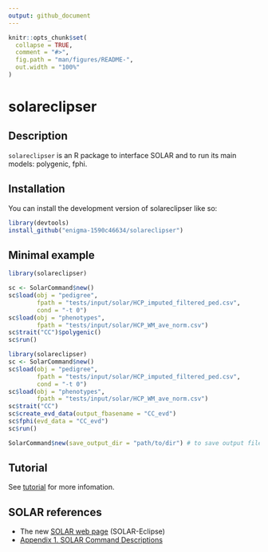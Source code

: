 ```yaml
---
output: github_document
---
```


<!-- README.md is generated from README.Rmd. Please edit that file -->

```r
knitr::opts_chunk$set(
  collapse = TRUE,
  comment = "#>",
  fig.path = "man/figures/README-",
  out.width = "100%"
)
```

# solareclipser

<!-- badges: start -->
<!-- badges: end -->

## Description

`solareclipser` is an R package to interface SOLAR and to run its main models: polygenic, fphi.

## Installation

You can install the development version of solareclipser like so:

``` r
library(devtools)
install_github("enigma-1590c46634/solareclipser")
```

## Minimal example

```r
library(solareclipser)

sc <- SolarCommand$new()
sc$load(obj = "pedigree",
        fpath = "tests/input/solar/HCP_imputed_filtered_ped.csv",
        cond = "-t 0")
sc$load(obj = "phenotypes",
        fpath = "tests/input/solar/HCP_WM_ave_norm.csv")
sc$trait("CC")$polygenic()
sc$run()
```

```r
library(solareclipser)
sc <- SolarCommand$new()
sc$load(obj = "pedigree",
        fpath = "tests/input/solar/HCP_imputed_filtered_ped.csv",
        cond = "-t 0")
sc$load(obj = "phenotypes",
        fpath = "tests/input/solar/HCP_WM_ave_norm.csv")
sc$trait("CC")
sc$create_evd_data(output_fbasename = "CC_evd")
sc$fphi(evd_data = "CC_evd")
sc$run()
```

```r
SolarCommand$new(save_output_dir = "path/to/dir") # to save output files
```

## Tutorial

See [tutorial](inst/doc/tutorial.md) for more infomation.

## SOLAR references

* The new [SOLAR web page](https://solar-eclipse-genetics.org/) (SOLAR-Eclipse)
* [Appendix 1. SOLAR Command Descriptions](http://helix.nih.gov/Documentation/solar-6.6.2-doc/91.appendix_1_text.html)
